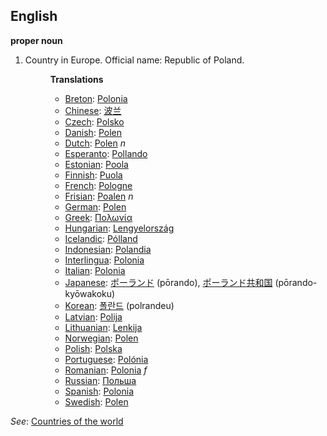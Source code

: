 ==English==

'''proper noun'''

# Country in Europe. Official name: Republic of Poland.
#:'''Translations'''
#:*[[Breton]]: [[Polonia]]
#:*[[Chinese]]: [[波兰]]
#:*[[Czech]]: [[Polsko]]
#:*[[Danish]]: [[Polen]]
#:*[[Dutch]]: [[Polen]] ''n''
#:*[[Esperanto]]: [[Pollando]]
#:*[[Estonian]]: [[Poola]]
#:*[[Finnish]]: [[Puola]]
#:*[[French]]: [[Pologne]]
#:*[[Frisian]]: [[Poalen]] ''n''
#:*[[German]]: [[Polen]]
#:*[[Greek]]: [[Πολωνία]]
#:*[[Hungarian]]: [[Lengyelország]]
#:*[[Icelandic]]: [[Pólland]]
#:*[[Indonesian]]: [[Polandia]]
#:*[[Interlingua]]: [[Polonia]]
#:*[[Italian]]: [[Polonia]]
#:*[[Japanese]]: [[ポーランド]] (pōrando), [[ポーランド]][[共和国]] (pōrando-kyōwakoku)
#:*[[Korean]]: [[폴란드]] (polrandeu)
#:*[[Latvian]]: [[Polija]]
#:*[[Lithuanian]]: [[Lenkija]]
#:*[[Norwegian]]: [[Polen]]
#:*[[Polish]]: [[Polska]]
#:*[[Portuguese]]: [[Polónia]]
#:*[[Romanian]]: [[Polonia]] ''f''
#:*[[Russian]]: [[Польша]]
#:*[[Spanish]]: [[Polonia]]
#:*[[Swedish]]: [[Polen]]

''See'': [[Countries of the world]]